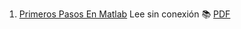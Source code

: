 1. [Primeros Pasos En Matlab](https://achalmaedison.netlify.app/programacion-software/matlab/2022-07-25-primeros-pasos-en-matlab) Lee sin conexión 📚 [PDF](https://achalmaedison.netlify.app/programacion-software/matlab/2022-07-25-primeros-pasos-en-matlab/index.pdf)
